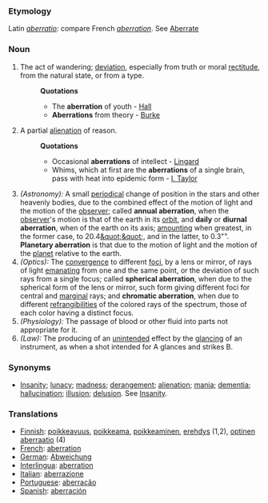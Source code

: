 ===Etymology===
Latin ''[[aberratio]]'': compare French ''[[aberration]]''. See [[Aberrate]]
===Noun===
#The act of wandering; [[deviation]], especially from truth or moral [[rectitude]], from the natural state, or from a type.
#:'''Quotations'''
#:*The '''aberration''' of youth - [[Hall]]
#:*'''Aberrations''' from theory - [[Burke]]
#A partial [[alienation]] of reason.
#:'''Quotations'''
#:*Occasional '''aberrations''' of intellect - [[Lingard]]
#:*Whims, which at first are the '''aberrations''' of a single brain, pass with heat into epidemic form - [[I. Taylor]]
#''(Astronomy):'' A small [[periodical]] change of position in the stars and other heavenly bodies, due to the combined effect of the motion of light and the motion of the [[observer]]; called '''annual aberration''', when the [[observer]]'s motion is that of the earth in its [[orbit]], and '''daily''' or '''diurnal aberration''', when of the earth on its axis; [[amounting]] when greatest, in the former case, to 20.4[[&quot;&quot]];, and in the latter, to 0.3&quot;&quot;. '''Planetary aberration''' is that due to the motion of light and the motion of the [[planet]] relative to the earth.
#''(Optics):'' The [[convergence]] to different [[focus|foci]], by a lens or mirror, of rays of light [[emanating]] from one and the same point, or the deviation of such rays from a single focus; called '''spherical aberration''', when due to the spherical form of the lens or mirror, such form giving different foci for central and [[marginal]] rays; and '''chromatic aberration''', when due to different [[refrangibilities]] of the colored rays of the spectrum, those of each color having a distinct focus.
#''(Physiology):'' The passage of blood or other fluid into parts not appropriate for it.
#''(Law):'' The producing of an [[unintended]] effect by the [[glancing]] of an instrument, as when a shot intended for A glances and strikes B.

===Synonyms===
*[[Insanity]]; [[lunacy]]; [[madness]]; [[derangement]]; [[alienation]]; [[mania]]; [[dementia]]; [[hallucination]]; [[illusion]]; [[delusion]]. See [[Insanity]].

===Translations===
*[[Finnish]]: [[poikkeavuus]], [[poikkeama]], [[poikkeaminen]], [[erehdys]] (1,2), [[optinen aberraatio]] (4)
*[[French]]: [[aberration]]
*[[German]]: [[Abweichung]]
*[[Interlingua]]: [[aberration]]
*[[Italian]]: [[aberrazione]]
*[[Portuguese]]: [[aberração]]
*[[Spanish]]: [[aberración]]